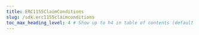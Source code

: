---
title: ERC1155ClaimConditions
slug: /sdk.erc1155claimconditions
toc_max_heading_level: 4 # Show up to h4 in table of contents (default is up to h3)
---
